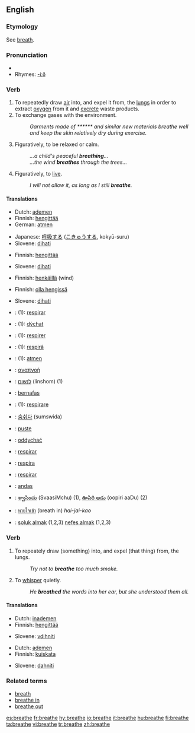 {{wikipedia|dab=breathe}}
==English==
===Etymology===
See [[breath]].

===Pronunciation===
*{{audio|en-us-breathe.ogg|Audio (US)}}
*Rhymes: [[Rhymes:English:-iːð|-iːð]]

===Verb===
{{en-verb|breathes|breathing|breathed}}
{{intransitive}}

# To repeatedly draw [[air]] into, and expel it from, the [[lung]]s in order to extract [[oxygen]] from it and [[excrete]] waste products.
# To exchange gases with the environment.
#:''Garments made of ****** and similar new materials breathe well and keep the skin relatively dry during exercise.''
# Figuratively, to be relaxed or calm.
#:''...a child's peaceful '''breathing'''...''
#:''...the wind '''breathes''' through the trees...''
# Figuratively, to [[live]].
#:''I will not allow it, as long as I still '''breathe'''.''

====Translations====
{{trans-top|to draw air in and out}}
*Dutch: [[ademen]]
*Finnish: [[hengittää]]
*German: [[atmen]]
{{trans-mid}}
*Japanese: [[呼吸]]する ([[こきゅう]]する, kokyū-suru)
*Slovene: [[dihati]]
{{trans-bottom}}

{{trans-top|to exchange gases}}
*Finnish: [[hengittää]]
{{trans-mid}}
*Slovene: [[dihati]]
{{trans-bottom}}

{{trans-top|to be relaxed}}
*Finnish: [[henkäillä]] (wind)
{{trans-mid}}
{{trans-bottom}}

{{trans-top|(fig) to live}}
*Finnish: [[olla hengissä]]
{{trans-mid}}
*Slovene: [[dihati]]
{{trans-bottom}}

{{checktrans-top}}
<!--added {{ttbc|}}s here.-->
*{{ttbc|Catalan}}: (1): [[respirar]]
*{{ttbc|Czech}}: (1): [[dýchat]]
*{{ttbc|French}}: (1): [[respirer]]
*{{ttbc|Friulan}}: (1): [[respirâ]]
*{{ttbc|German}}: (1): [[atmen]]
*{{ttbc|Greek}}: [[αναπνοή]]
*{{ttbc|Hebrew}}: [[לנשום]] (linshom) (1)
*{{ttbc|Indonesian}}: [[nafas|bernafas]]
*{{ttbc|Italian}}: (1): [[respirare]]
{{trans-mid}}
*{{ttbc|Korean}}: [[숨쉬다]] (sumswida)
*{{ttbc|Norwegian}}: [[puste]]
*{{ttbc|Polish}}: [[oddychać]]
*{{ttbc|Portuguese}}: [[respirar]]
*{{ttbc|Romanian}}: [[respira]]
*{{ttbc|Spanish}}: [[respirar]]
*{{ttbc|Swedish}}: [[andas]]
*{{ttbc|Telugu}}: [[శ్వాసించు]] (SvaasiMchu) (1), [[ఊపిరి ఆడు]] (oopiri aaDu) (2)
*{{ttbc|Thai}}: [[หายใจเข้า]] (breath in) ''hai-jai-kao''
*{{ttbc|Turkish}}: [[soluk almak]] (1,2,3) [[nefes almak]] (1,2,3)
{{trans-bottom}}

===Verb===
{{en-verb|breathes|breathing|breathed}}
{{transitive}}

# To repeately draw (something) into, and expel (that thing) from, the lungs.
#:''Try not to '''breathe''' too much smoke.''
# To [[whisper]] quietly.
#:''He '''breathed''' the words into her ear, but she understood them all.''

====Translations====
{{trans-top|to draw sthg into lungs}}
*Dutch: [[inademen]]
*Finnish: [[hengittää]]
{{trans-mid}}
*Slovene: [[vdihniti]]
{{trans-bottom}}

{{trans-top|to whisper}}
*Dutch: [[ademen]]
*Finnish: [[kuiskata]]
{{trans-mid}}
*Slovene: [[dahniti]]
{{trans-bottom}}

===Related terms===
*[[breath]]
*[[breathe in]]
*[[breathe out]]

[[es:breathe]]
[[fr:breathe]]
[[hy:breathe]]
[[io:breathe]]
[[it:breathe]]
[[hu:breathe]]
[[fi:breathe]]
[[ta:breathe]]
[[vi:breathe]]
[[tr:breathe]]
[[zh:breathe]]